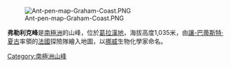[[Image:Ant-pen-map-Graham-Coast.PNG|thumb]]

{{coord|65|32|S|63|48|W|source:GNIS|display=title}}

'''弗勒利克峰'''是[[南極洲|南極洲]]的山峰，位於[[葛拉漢地|葛拉漢地]]，海拔高度1,035米，由[[讓-巴蒂斯特·夏古|讓-巴蒂斯特·夏古]]率領的[[法國|法國]]探險隊繪入地圖，以[[挪威|挪威]]生物化學家命名。

{{DEFAULTSORT:Frölich Peak}}
[[Category:南極洲山峰|Category:南極洲山峰]]


{{GrahamCoast-geo-stub}}